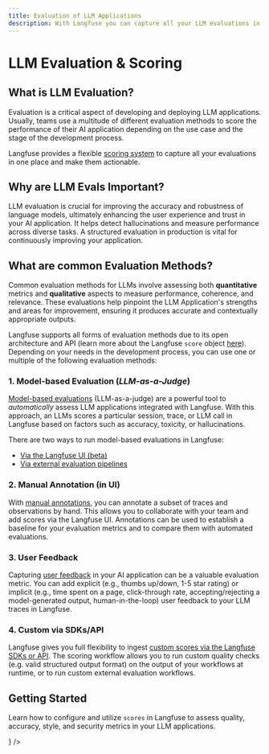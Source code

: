 ```yaml
---
title: Evaluation of LLM Applications
description: With Langfuse you can capture all your LLM evaluations in one place. You can combine a variety of different evaluation metrics like model-based evaluations (LLM-as-a-Judge), manual annotations or user feedback. This allows you to measure quality, tonality, factual accuracy, completeness, and other dimensions of your LLM application.
---
```


# LLM Evaluation & Scoring

## What is LLM Evaluation?

Evaluation is a critical aspect of developing and deploying LLM applications. Usually, teams use a multitude of different evaluation methods to score the performance of their AI application depending on the use case and the stage of the development process.

Langfuse provides a flexible [scoring system](/docs/scores/getting-started) to capture all your evaluations in one place and make them actionable.

## Why are LLM Evals Important?

LLM evaluation is crucial for improving the accuracy and robustness of language models, ultimately enhancing the user experience and trust in your AI application. It helps detect hallucinations and measure performance across diverse tasks. A structured evaluation in production is vital for continuously improving your application.

## What are common Evaluation Methods?

Common evaluation methods for LLMs involve assessing both **quantitative** metrics and **qualitative** aspects to measure performance, coherence, and relevance. These evaluations help pinpoint the LLM Application's strengths and areas for improvement, ensuring it produces accurate and contextually appropriate outputs.

Langfuse supports all forms of evaluation methods due to its open architecture and API (learn more about the Langfuse `score` object [here](/docs/scores/getting-started)). Depending on your needs in the development process, you can use one or multiple of the following evaluation methods:

### 1. Model-based Evaluation (_LLM-as-a-Judge_)

[Model-based evaluations](/docs/scores/model-based-evals) (LLM-as-a-judge) are a powerful tool to _automatically_ assess LLM applications integrated with Langfuse. With this approach, an LLMs scores a particular session, trace, or LLM call in Langfuse based on factors such as accuracy, toxicity, or hallucinations.

There are two ways to run model-based evaluations in Langfuse:

- [Via the Langfuse UI (beta)](/docs/scores/model-based-evals)
- [Via external evaluation pipelines](/docs/scores/external-evaluation-pipelines)

### 2. Manual Annotation (in UI)

With [manual annotations](/docs/scores/annotation), you can annotate a subset of traces and observations by hand. This allows you to collaborate with your team and add scores via the Langfuse UI. Annotations can be used to establish a baseline for your evaluation metrics and to compare them with automated evaluations.

### 3. User Feedback

Capturing [user feedback](/docs/scores/user-feedback) in your AI application can be a valuable evaluation metric. You can add explicit (e.g., thumbs up/down, 1-5 star rating) or implicit (e.g., time spent on a page, click-through rate, accepting/rejecting a model-generated output, human-in-the-loop) user feedback to your LLM traces in Langfuse.

### 4. Custom via SDKs/API

Langfuse gives you full flexibility to ingest [custom scores via the Langfuse SDKs or API](/docs/scores/custom). The scoring workflow allows you to run custom quality checks (e.g. valid structured output format) on the output of your workflows at runtime, or to run custom external evaluation workflows.

## Getting Started

Learn how to configure and utilize `scores` in Langfuse to assess quality, accuracy, style, and security metrics in your LLM applications.


<Cards num={2}>
  <Card
    title="Getting Started with Langfuse Evaluation"
    href="/docs/scores/getting-started"
    icon={<FileCode />}
  />
</Cards>

